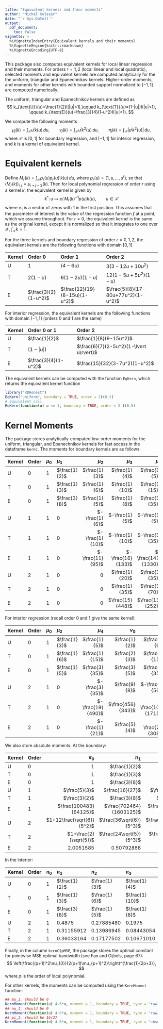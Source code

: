 ```yaml
---
title: "Equivalent kernels and their moments"
author: "Michal Kolesár"
date: "`r Sys.Date()`"
output:
  pdf_document:
    toc: false
vignette: >
  %\VignetteIndexEntry{Equivalent kernels and their moments}
  %\VignetteEngine{knitr::rmarkdown}
  %\VignetteEncoding{UTF-8}
---
```


\newcommand{\abs}[1]{\lvert#1\rvert}

This package also computes equivalent kernels for local linear regression and
their moments. For orders $r=1,2$ (local linear and local quadratic), selected
moments and equivalent kernels are computed analytically for the the uniform,
triangular and Epanechnikov kernels. Higher-order moments, and moments for other
kernels with bounded support normalized to $[-1,1]$ are computed numerically.

The uniform, triangular and Epanechnikov kernels are defined as $$
k_{\text{U}}(u)=\frac{1}{2}I(|u|<1),\qquad k_{\text{T}}(u)=(1-|u|)I(|u|<1),
\qquad k_{\text{E}}(u)=\frac{3}{4}(1-u^2)I(|u|<1). $$

We compute the following moments
$$
\mu_{j}(k)=\int_{\mathcal{X}} u^j k(u) \, d u,\qquad
\nu_{j}(k)=\int_{\mathcal{X}} u^j k^2(u) \, d u,\qquad
\pi_{j}(k)=\int_{\mathcal{X}} |u^j k^2(u)| \, d u,
$$
where $\mathcal{X}$ is $[0,1]$ for boundary regression, and $[-1,1]$ for
interior regression, and $k$ is a kernel of equivalent kernel.


# Equivalent kernels

Define $M_{r}(k)=\int_{\mathcal{X}}p_{r}(u)p_{r}(u)'k(u) \, d u$, where
$p_{r}(u)=(1,u,\dotsc,u^{r})$, so that $(M_{r}(k))_{i,j}=\mu_{i+j-2}(k)$. Then for
local polynomial regression of order $r$ using a kernel $k$, the equivalent
kernel is given by
$$
k^*\colon u\mapsto e_{1}'M_{r}(k)^{-1}p(u)k(u), \qquad u\in\mathcal{X}
$$
where $e_{1}$ is a vector of zeros with $1$ in the first position. This assumes
that the parameter of interest is the value of the regression function $f$ at a
point, which we assume throughout. For $r=0$, the equivalent kernel is the same
as the original kernel, except it is normalized so that it integrates to one
over $\mathcal{X}$, $\int_{\mathcal{X}}k=1$.

For the three kernels and boundary regression of order $r=0,1,2$, the equivalent
kernels are the following functions with domain $[0,1]$

| Kernel | Order 0              | Order 1                       | Order 2                            |
|:-------|:---------------------|:------------------------------|:-----------------------------------|
| U      | $1$                  | $(4-6u)$                      | $3(3-12u+10u^2)$                   |
| T      | $2(1-u)$             | $6(1-2u)(1-u)$                | $12(1-5u+5u^2)(1-u)$               |
| E      | $\frac{3}{2}(1-u^2)$ | $\frac{12}{19}(8-15u)(1-u^2)$ | $\frac{5}{8}(17-80u+77u^2)(1-u^2)$ |

For interior regression, the equivalent kernels are the following functions with
domain $[-1,1]$ (orders 0 and 1 are the same)

| Kernel | Order 0 or 1         | Order 2                         |
|:-------|:---------------------|:--------------------------------|
| U      | $\frac{1}{2}$        | $\frac{1}{8}(9-15u^2)$          |
| T      | $(1-\abs{u})$        | $\frac{6}{7}(2-5u^2)(1-\abs{u})$|
| E      | $\frac{3}{4}(1-u^2)$ | $\frac{15}{32}(3-7u^2)(1-u^2)$  |

The equivalent kernels can be computed with the function `EqKern`, which returns the equivalent kernel function

```r
library("RDHonest")
EqKern("uniform", boundary = TRUE, order = 2)(0.5)
# Equivalent call
EqKern(function(u) u <= 1, boundary = TRUE, order = 2 )(0.5)
```


# Kernel Moments

The package stores analytically-computed low-order moments for the uniform,
triangular, and Epanechnikov kernels for fast access in the dataframe `kernC`.
The moments for boundary kernels are as follows:

| Kernel       | Order | $\mu_0$ | $\mu_1$      | $\mu_2$        | $\mu_3$         | $\mu_4$           | $\nu_0$             | $\nu_1$           | $\nu_2$            | $\nu_3$            | $\nu_4$              |
|:-------------|:------|:--------|:-------------|---------------:|----------------:|------------------:|--------------------:|------------------:|-------------------:|-------------------:|---------------------:|
| U      |  0    |1        |$\frac{1}{2}$ |$\frac{1}{3}$   |$\frac{1}{4}$    |$\frac{1}{5}$      |$1$                  |$\frac{1}{2}$      |$\frac{1}{3}$       |$\frac{1}{4}$       |$\frac{1}{5}$         |
| T   |  0    |1        |$\frac{1}{3}$ |$\frac{1}{6}$   |$\frac{1}{10}$   |$\frac{1}{15}$     |$\frac{4}{3}$        |$\frac{1}{3}$      |$\frac{2}{15}$      |$\frac{1}{15}$      |$\frac{4}{105}$       |
| E |  0    |1        |$\frac{3}{8}$ |$\frac{1}{5}$   |$\frac{1}{8}$    |$\frac{3}{35}$     |$\frac{6}{5}$        |$\frac{3}{8}$      |$\frac{6}{35}$      |$\frac{3}{32}$      |$\frac{2}{35}$        |
| U      |  1    |1        |0             |$-\frac{1}{6}$  |$-\frac{1}{5}$   |$-\frac{1}{5}$     |$4$                  |$1$                |$\frac{8}{15}$      |$\frac{2}{5}$      |$\frac{12}{15}$       |
| T   |  1    |1        |0             |$-\frac{1}{10}$ |$-\frac{1}{10}$  |$-\frac{3}{35}$    |$\frac{24}{5}$       |$\frac{3}{5}$      |$\frac{6}{35}$      |$\frac{3}{35}$      |$\frac{2}{35}$        |
| E |  1    |1        |0             |$-\frac{11}{95}$|$-\frac{16}{133}$|$-\frac{141}{1330}$|$\frac{56832}{12635}$|$\frac{1770}{2527}$|$\frac{2976}{12635}$|$\frac{324}{2527}$  |$\frac{12352}{138985}$|
| U      |  2    |1        |0             |0               |$\frac{1}{20}$   |$\frac{3}{35}$     |$9$                  |$\frac{3}{2}$      |$\frac{27}{35}$     |$\frac{81}{140}$    |$\frac{17}{35}$       |
| T   |  2    |1        |0             |0               |$\frac{1}{35}$   |$\frac{3}{70}$     |$\frac{72}{7}$       |$\frac{6}{7}$      |$\frac{8}{35}$      |$\frac{4}{35}$      |$\frac{4}{35}$        |
| E |  2    |1        |0             |0               |$\frac{15}{448}$ |$\frac{13}{252}$   |$\frac{9895}{1008}$  |$\frac{4105}{4032}$|$\frac{325}{1008}$  |$\frac{2825}{16128}$|$\frac{16795}{144144}$|


For interior regression (recall order 0 and 1 give the same kernel)

| Kernel       | Order | $\mu_0$ | $\mu_2$      | $\mu_4$         | $\nu_0$         | $\nu_2$           | $\nu_4$            |
|:-------------|:------|:--------|:-------------|----------------:|----------------:|------------------:|-------------------:|
| U      |  0    |1        |$\frac{1}{3}$ |$\frac{1}{5}$    |$\frac{1}{2}$    |$\frac{1}{6}$      |$\frac{1}{10}$      |
| T   |  0    |1        |$\frac{1}{6}$ |$\frac{1}{15}$   |$\frac{2}{3}$    |$\frac{1}{15}$     |$\frac{2}{105}$     |
| E |  0    |1        |$\frac{1}{5}$ |$\frac{3}{35}$   |$\frac{3}{5}$    |$\frac{3}{35}$     |$\frac{1}{35}$      |
| U      |  2    |1        |0             |$-\frac{3}{35}$  |$\frac{9}{8}$    |$-\frac{9}{56}$    |$-\frac{23}{280}$   |
| T   |  2    |1        |0             |$-\frac{19}{490}$|$\frac{456}{343}$|$-\frac{106}{1715}$|$-\frac{256}{18865}$|
| E |  2    |1        |0             |$-\frac{1}{21}$  |$\frac{5}{4}$    |$-\frac{25}{308}$  |$-\frac{85}{4004}$  |

We also store absolute moments. At the boundary:

| Kernel       | Order | $\pi_0$                  | $\pi_1$                | $\pi_2$                   | $\pi_3$                       | $\pi_4$           |
|:-------------|:------|-------------------------:|-----------------------:|--------------------------:|------------------------------:|------------------:|
| U      |  0    |1                         |$\frac{1}{2}$           |$\frac{1}{3}$              |$\frac{1}{4}$                  |$\frac{1}{5}$      |
| T   |  0    |1                         |$\frac{1}{3}$           |$\frac{1}{6}$              |$\frac{2}{10}$                 |$\frac{1}{15}$     |
| E |  0    |1                         |$\frac{3}{8}$           |$\frac{3}{5}$              |$\frac{1}{8}$                  |$\frac{3}{35}$     |
| U      |  1    |$\frac{5}{3}$             |$\frac{16}{27}$         |$\frac{59}{162}$           |$\frac{113}{405}$              |$\frac{857}{3545}$ |
| T   |  1    |$\frac{3}{2}$             |$\frac{3}{8}$           |$\frac{3}{16}$             |$\frac{1}{8}$                  |$\frac{3}{32}$     |
| E |  1    |$\frac{100483}{64125}$    |$\frac{702464}{1603125}$|$\frac{16520549}{72140625}$|$\frac{235792912}{1514953125}$ |$\frac{1792724653}{15149531250}$ |
| U      |  2    |$1+12\frac{\sqrt{6}}{5^2}$|$\frac{36\sqrt{6}}{5^3}$|$\frac{558\sqrt{6}}{5^5}$  |$\frac{1782\sqrt{6}}{5^6}+1/20$|$0.268931$         |
| T   |  2    |$1+\frac{2}{\sqrt{5}}$    |$\frac{24\sqrt{5}}{5^3}$|$\frac{12\sqrt{5}}{5^3}$   |$\frac{218\sqrt{5}}{4375}+1/35$|$0.102656$         |
| E |  2    |$2.0051585$               |$0.50792888$            |$0.26617935$               |$0.17770885$                   |$0.1321148$        |

In the interior:

| Kernel       | Order | $\pi_0$ | $\pi_1$      | $\pi_2$      | $\pi_3$      | $\pi_4$      |
|:-------------|:------|:--------|:-------------|:-------------|:-------------|:-------------|
| U      |  0    |1        |$\frac{1}{2}$ |$\frac{1}{3}$ |$\frac{1}{4}$ |$\frac{1}{5}$ |
| T   |  0    |1        |$\frac{1}{3}$ |$\frac{1}{6}$ |$\frac{1}{10}$|$\frac{1}{15}$|
| E |  0    |1        |$\frac{3}{8}$ |$\frac{1}{5}$ |$\frac{1}{8}$ |$\frac{3}{35}$|
| U      |  2    |1        |$0.4875$      |$0.27885480$  |$0.1975$      |$0.157419807$ |
| T   |  2    |1        |$0.31155912$  |$0.13986945$  |$0.08443054$  |$0.060140887$ |
| E |  2    |1        |$0.36033164$  |$0.17177502$  |$0.10671010$  |$0.077066194$ |

Finally, in the column `kernC$pMSE`, the package stores the optimal constant for
pointwise MSE optimal bandwidth (see Fan and Gijbels, page 67):
$$
\left(\frac{(p+1)!^2\nu_{0}}{2(p+1)\mu_{p+1}^2}\right)^{\frac{1}{2p+3}},
$$
where $p$ is the order of local polynomial.

For other kernels, the moments can be computed using the `KernMoment` function:
```r
## mu_1, should be 0
KernMoment(function(u) 4-6*u, moment = 1, boundary = TRUE, type = "raw")
## nu_1, should be 0
KernMoment(function(u) 4-6*u, moment = 1, boundary = TRUE, type = "raw2")
## pi_1, should be 16/27
KernMoment(function(u) 4-6*u, moment = 1, boundary = TRUE, type = "absolute")
```
